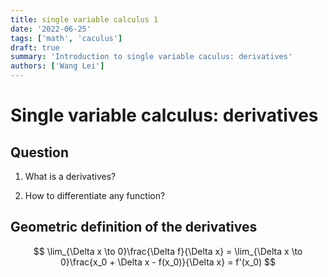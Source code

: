 ```yaml
---
title: single variable calculus 1
date: '2022-06-25'
tags: ['math', 'caculus']
draft: true
summary: 'Introduction to single variable caculus: derivatives'
authors: ['Wang Lei']
---
```


# Single variable calculus: derivatives

## Question

1. What is a derivatives?

2. How to differentiate any function?


## Geometric definition of the derivatives


$$
\lim_{\Delta x \to 0}\frac{\Delta f}{\Delta x}
= \lim_{\Delta x \to 0}\frac{x_0 + \Delta x - f(x_0)}{\Delta x}
= f'(x_0)
$$
